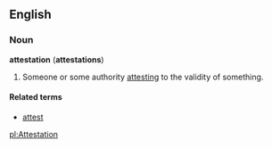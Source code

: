 ==English==

===Noun===
'''attestation''' ('''attestations''')
#Someone or some authority [[attest]]ing to the validity of something.

====Related terms====
*[[attest]]

[[pl:Attestation]]